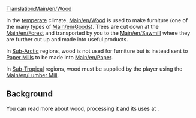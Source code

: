 [[Translation:Main/en/Wood]]
{{en/Cargo|name=Wood
|image=Wood.png
|produced=[[Main/en/Forest]] (temperate, sub-arctic), <br/>[[Main/en/Lumber Mill]] (tropical)
|accepted=[[Main/en/Sawmill]] (temperate), <br/>[[Main/en/Paper Mill]] (sub-arctic), <br>[[Main/en/Factory]] (tropical)
}}

In the [[Main/en/Climates#Temperate|temperate]] climate, [[Main/en/Wood]] is used to make furniture (one of the many types of [[Main/en/Goods]]). Trees are cut down at the [[Main/en/Forest]] and transported by you to the [[Main/en/Sawmill]] where they are further cut up and made into useful products.

In [[Main/en/Climates#Sub-arctic|Sub-Arctic]] regions, wood is not used for furniture but is instead sent to [[Main/en/Paper Mill|Paper Mills]] to be made into [[Main/en/Paper]].

In [[Main/en/Climates#Sub-tropical|Sub-Tropical]] regions, wood must be supplied by the player using the [[Main/en/Lumber Mill]].

==Background==
You can read more about wood, processing it and its uses at [http://www.wikipedia.org/wiki/Lumber ].